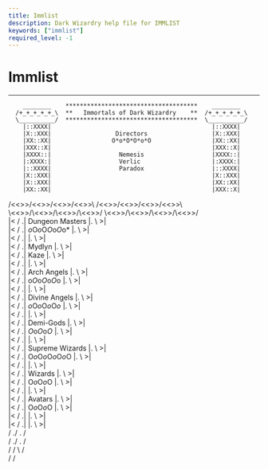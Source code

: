 ```yaml
---
title: Immlist
description: Dark Wizardry help file for IMMLIST
keywords: ["immlist"]
required_level: -1
---
```


# Immlist

---  

        ________    *************************************    ________  
      /+_+_+_+_+_\  **   Immortals of Dark Wizardry    **  /+_+_+_+_+_\  
      \__________/  *************************************  \__________/  
        |::XXXX|                                             |::XXXX|  
        |X::XXX|                  Directors                  |X::XXX|  
        |XX::XX|                 O*o*O*O*o*O                 |XX::XX|  
        |XXX::X|                                             |XXX::X|  
        |XXXX::|                   Nemesis                   |XXXX::|  
        |:XXXX:|                   Verlic                    |:XXXX:|  
        |::XXXX|                   Paradox                   |::XXXX|  
        |X::XXX|                                             |X::XXX|  
        |X::XXX|                                             |XX::XX|  
        |XX::XX|                                             |XXX::X|  
/\<\<\>\>\/\<\<\>\>\/\<\<\>\>\/\<\<\>\>\                             /\<\<\>\>\/\<\<\>\>\/\<\<\>\>\/\<\<\>\>\  
\\<\<\>\>/\\<\<\>\>/\\<\<\>\>/\\<\<\>\>/                             \\<\<\>\>/\\<\<\>\>/\\<\<\>\>/\\<\<\>\>/  
       |\<  /   .|              Dungeon Masters              |.   \  \>|  
       |\<  /   .|             *o*O*o*O*O*o*O*o*             |.   \  \>|  
       |\<  /   .|                                           |.   \  \>|  
       |\<  /   .|                  Mydlyn                   |.   \  \>|  
       |\<  /   .|                   Kaze                    |.   \  \>|  
       |\<  /   .|                                           |.   \  \>|  
       |\<  /   .|                Arch Angels                |.   \  \>|  
       |\<  /   .|               o*O*o*O*o*O*o               |.   \  \>|  
       |\<  /   .|                                           |.   \  \>|  
       |\<  /   .|               Divine Angels               |.   \  \>|  
       |\<  /   .|              *o*O*o*O*o*O*o*              |.   \  \>|  
       |\<  /   .|                                           |.   \  \>|  
       |\<  /   .|                 Demi-Gods                 |.   \  \>|  
       |\<  /   .|                *O*o*O*o*O*                |.   \  \>|  
       |\<  /   .|                                           |.   \  \>|  
       |\<  /   .|              Supreme Wizards              |.   \  \>|  
       |\<  /   .|             O*o*O*o*O*o*O*o*O             |.   \  \>|  
       |\<  /   .|                                           |.   \  \>|  
       |\<  /   .|                  Wizards                  |.   \  \>|  
       |\<  /   .|                 O*o*O*o*O                 |.   \  \>|  
       |\<  /   .|                                           |.   \  \>|  
       |\<  /   .|                  Avatars                  |.   \  \>|  
       |\<  /   .|                 O*o*O*o*O                 |.   \  \>|  
       |\<  /   .|                                           |.   \  \>|  
       |\<  /   .|                                           |.   \  \>|  
        \/    ./                                             \.    \/  
         \/  ./                                               \.  \/  
          \/ /                                                 \ \/  
           \/                                                   \/